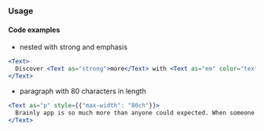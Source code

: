 
<TextRules />

### Usage

#### Code examples

- nested with strong and emphasis

<!-- prettier-ignore -->
```jsx
<Text>
  Discover <Text as="strong">more</Text> with <Text as="em" color="text-blue-60">Textbook Detective</Text>
</Text>
```

- paragraph with 80 characters in length

<!-- prettier-ignore -->
```jsx
<Text as="p" style={{"max-width": "80ch"}}>
  Brainly app is so much more than anyone could expected. When someone is just needing help to figure out a chemistry problem...
</Text>
```
